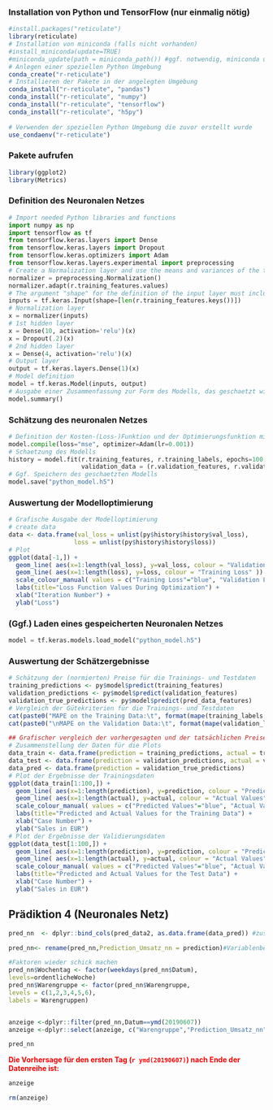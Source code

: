 

### Installation von Python und TensorFlow (nur einmalig nötig)
```r
#install.packages("reticulate")
library(reticulate)
# Installation von miniconda (falls nicht vorhanden)
#install_miniconda(update=TRUE)
#miniconda_update(path = miniconda_path()) #ggf. notwendig, miniconda upzudaten
# Anlegen einer speziellen Python Umgebung
conda_create("r-reticulate")
# Installieren der Pakete in der angelegten Umgebung
conda_install("r-reticulate", "pandas")
conda_install("r-reticulate", "numpy")
conda_install("r-reticulate", "tensorflow")
conda_install("r-reticulate", "h5py")
 
# Verwenden der speziellen Python Umgebung die zuvor erstellt wurde
use_condaenv("r-reticulate")
```


### Pakete aufrufen
```r
library(ggplot2)
library(Metrics)
```


### Definition des Neuronalen Netzes
```python
# Import needed Python libraries and functions
import numpy as np
import tensorflow as tf
from tensorflow.keras.layers import Dense
from tensorflow.keras.layers import Dropout
from tensorflow.keras.optimizers import Adam
from tensorflow.keras.layers.experimental import preprocessing
# Create a Normalization layer and use the means and variances of the training features for the normalization
normalizer = preprocessing.Normalization()
normalizer.adapt(r.training_features.values)
# The argument "shape" for the definition of the input layer must include the number of variables (features) used for the model. To automatically calculate this number, we use the "r.training_features.keys()", which returns the list of variable names of the dataframe "training_features". Further, the function len() returns the length of this list of variable names (i.e. the number of variables in the input).
inputs = tf.keras.Input(shape=[len(r.training_features.keys())])
# Normalization layer
x = normalizer(inputs)
# 1st hidden layer
x = Dense(10, activation='relu')(x)
x = Dropout(.2)(x)
# 2nd hidden layer
x = Dense(4, activation='relu')(x)
# Output layer
output = tf.keras.layers.Dense(1)(x)
# Model definition
model = tf.keras.Model(inputs, output)
# Ausgabe einer Zusammenfassung zur Form des Modells, das geschaetzt wird (nicht notwendig)
model.summary()
```


### Schätzung des neuronalen Netzes
```python
# Definition der Kosten-(Loss-)Funktion und der Optimierungsfunktion mit seinen Hyperparametern
model.compile(loss="mse", optimizer=Adam(lr=0.001))
# Schaetzung des Modells
history = model.fit(r.training_features, r.training_labels, epochs=100,
                    validation_data = (r.validation_features, r.validation_labels), verbose=0)
# Ggf. Speichern des geschaetzten Modells
model.save("python_model.h5")
```


### Auswertung der Modelloptimierung
```r
# Grafische Ausgabe der Modelloptimierung
# create data
data <- data.frame(val_loss = unlist(py$history$history$val_loss),
                  loss = unlist(py$history$history$loss))
# Plot
ggplot(data[-1,]) +
  geom_line( aes(x=1:length(val_loss), y=val_loss, colour = "Validation Loss" )) +
  geom_line( aes(x=1:length(loss), y=loss, colour = "Training Loss" )) +
  scale_colour_manual( values = c("Training Loss"="blue", "Validation Loss"="red") ) +
  labs(title="Loss Function Values During Optimization") +
  xlab("Iteration Number") +
  ylab("Loss") 
```


### (Ggf.) Laden eines gespeicherten Neuronalen Netzes ###
```python
model = tf.keras.models.load_model("python_model.h5")
```


### Auswertung der Schätzergebnisse ###
```r
# Schätzung der (normierten) Preise für die Trainings- und Testdaten
training_predictions <- py$model$predict(training_features)
validation_predictions <- py$model$predict(validation_features)
validation_true_predictions <- py$model$predict(pred_data_features)
# Vergleich der Gütekriterien für die Trainings- und Testdaten
cat(paste0("MAPE on the Training Data:\t", format(mape(training_labels[[1]], as.numeric(training_predictions))*100, digits=3, nsmall=2)))
cat(paste0("\nMAPE on the Validation Data:\t", format(mape(validation_labels[[1]], validation_predictions)*100, digits=3, nsmall=2)))
```

```r
## Grafischer vergleich der vorhergesagten und der tatsächlichen Preise für die Trainings- und Testdaten
# Zusammenstellung der Daten für die Plots
data_train <- data.frame(prediction = training_predictions, actual = training_labels[[1]])
data_test <- data.frame(prediction = validation_predictions, actual = validation_labels[[1]])
data_pred <- data.frame(prediction = validation_true_predictions)
# Plot der Ergebnisse der Trainingsdaten
ggplot(data_train[1:100,]) +
  geom_line( aes(x=1:length(prediction), y=prediction, colour = "Predicted Values" )) +
  geom_line( aes(x=1:length(actual), y=actual, colour = "Actual Values" )) +
  scale_colour_manual( values = c("Predicted Values"="blue", "Actual Values"="red") ) +
  labs(title="Predicted and Actual Values for the Training Data") +
  xlab("Case Number") +
  ylab("Sales in EUR") 
# Plot der Ergebnisse der Validierungsdaten
ggplot(data_test[1:100,]) +
  geom_line( aes(x=1:length(prediction), y=prediction, colour = "Predicted Values" )) +
  geom_line( aes(x=1:length(actual), y=actual, colour = "Actual Values" )) +
  scale_colour_manual( values = c("Predicted Values"="blue", "Actual Values"="red") ) +
  labs(title="Predicted and Actual Values for the Test Data") +
  xlab("Case Number") +
  ylab("Sales in EUR") 

```

## Prädiktion 4 (Neuronales Netz)


```r


pred_nn  <- dplyr::bind_cols(pred_data2, as.data.frame(data_pred)) #zusammenfügen

pred_nn<- rename(pred_nn,Prediction_Umsatz_nn = prediction)#Variablenbenennung anpassen 

#Faktoren wieder schick machen
pred_nn$Wochentag <- factor(weekdays(pred_nn$Datum),
levels=ordentlicheWoche)
pred_nn$Warengruppe <- factor(pred_nn$Warengruppe,
levels = c(1,2,3,4,5,6),
labels = Warengruppen)


anzeige <-dplyr::filter(pred_nn,Datum==ymd(20190607))
anzeige <-dplyr::select(anzeige, c("Warengruppe","Prediction_Umsatz_nn"))

pred_nn

```



[**Die Vorhersage für den ersten Tag (`r ymd(20190607)`) nach Ende der Datenreihe ist:**]{style="color: red;"}


```r
anzeige

rm(anzeige)
```
